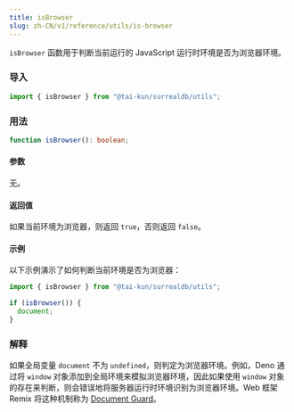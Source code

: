 ```yaml
---
title: isBrowser
slug: zh-CN/v1/reference/utils/is-browser
---
```


`isBrowser` 函数用于判断当前运行的 JavaScript 运行时环境是否为浏览器环境。

### 导入

```ts
import { isBrowser } from "@tai-kun/surrealdb/utils";
```

### 用法

```ts
function isBrowser(): boolean;
```

#### 参数

无。

#### 返回值

如果当前环境为浏览器，则返回 `true`，否则返回 `false`。

#### 示例

以下示例演示了如何判断当前环境是否为浏览器：

```ts
import { isBrowser } from "@tai-kun/surrealdb/utils";

if (isBrowser()) {
  document;
}
```

### 解释

如果全局变量 `document` 不为 `undefined`，则判定为浏览器环境。例如，Deno 通过将 `window` 对象添加到全局环境来模拟浏览器环境，因此如果使用 `window` 对象的存在来判断，则会错误地将服务器运行时环境识别为浏览器环境。Web 框架 Remix 将这种机制称为 [Document Guard](https://remix.run/docs/en/main/guides/constraints#document-guard)。
